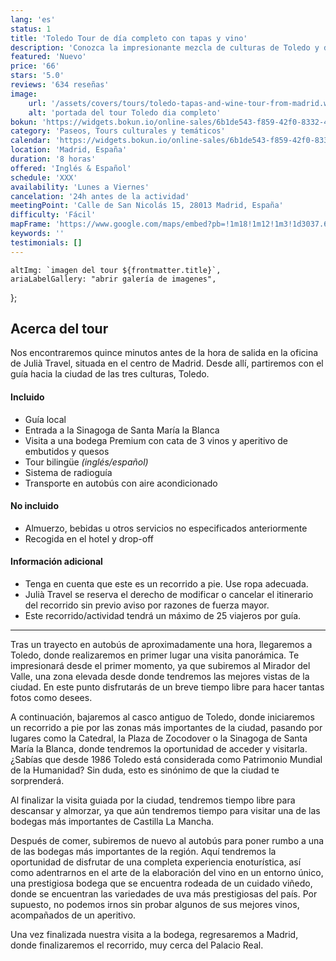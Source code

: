 ```yaml
---
lang: 'es'
status: 1
title: 'Toledo Tour de día completo con tapas y vino'
description: 'Conozca la impresionante mezcla de culturas de Toledo y descubra por qué esta ciudad se conoce como la ciudad de tres culturas.'
featured: 'Nuevo'
price: '66'
stars: '5.0'
reviews: '634 reseñas'
image:
    url: '/assets/covers/tours/toledo-tapas-and-wine-tour-from-madrid.webp'
    alt: 'portada del tour Toledo dia completo'
bokun: 'https://widgets.bokun.io/online-sales/6b1de543-f859-42f0-8332-446d14d349f4/experience/846157?partialView=1'
category: 'Paseos, Tours culturales y temáticos'
calendar: 'https://widgets.bokun.io/online-sales/6b1de543-f859-42f0-8332-446d14d349f4/experience-calendar/846157'
location: 'Madrid, España'
duration: '8 horas'
offered: 'Inglés & Español'
schedule: 'XXX'
availability: 'Lunes a Viernes'
cancelation: '24h antes de la actividad'
meetingPoint: 'Calle de San Nicolás 15, 28013 Madrid, España'
difficulty: 'Fácil'
mapFrame: 'https://www.google.com/maps/embed?pb=!1m18!1m12!1m3!1d3037.6486732638714!2d-3.7145593241225603!3d40.416633155645336!2m3!1f0!2f0!3f0!3m2!1i1024!2i768!4f13.1!3m3!1m2!1s0xd42296fa427a647%3A0x4f757529951b6d8f!2sC.%20de%20San%20Nicol%C3%A1s%2C%2015%2C%20Centro%2C%2028013%20Madrid%2C%20Espa%C3%B1a!5e0!3m2!1ses-419!2smx!4v1709584160025!5m2!1ses-419!2smx'
keywords: ''
testimonials: []
---
```




    altImg: `imagen del tour ${frontmatter.title}`,
    ariaLabelGallery: "abrir galería de imagenes",
};

<SliderGallery 
    client:load 
    images={arrayImages} 
    accessibility={accessibility}
/>

<h2 class="text-3xl md:text-4xl font-extrabold mb-4 text-red-700">Acerca del tour</h2>

<p class="text-lg text-justify my-5">Nos encontraremos quince minutos antes de la hora de salida en la oficina de Julià Travel, situada en el
centro de Madrid. Desde allí, partiremos con el guía hacia la ciudad de las tres culturas, Toledo.</p>

<div class="flex flex-wrap gap-y-5 my-5">
    <div class="w-full md:w-1/2 md:pr-5">
        <h4 class="text-2xl font-bold mb-4 text-sky-800">Incluido</h4>
        <ul class="text-lg space-y-4">
            <li><i class="at-check-circle text-green-500"></i> Guía local</li>
            <li><i class="at-check-circle text-green-500"></i> Entrada a la Sinagoga de Santa María la Blanca</li>
            <li><i class="at-check-circle text-green-500"></i> Visita a una bodega Premium con cata de 3 vinos y aperitivo de embutidos y quesos</li>
            <li><i class="at-check-circle text-green-500"></i> Tour bilingüe <em>(inglés/español)</em></li>
            <li><i class="at-check-circle text-green-500"></i> Sistema de radioguía</li>
            <li><i class="at-check-circle text-green-500"></i> Transporte en autobús con aire acondicionado</li>
        </ul>
    </div>
    <div class="w-full md:w-1/2 md:pr-5">
        <h4 class="text-2xl font-bold mb-4 text-sky-800">No incluido</h4>
        <ul class="text-lg space-y-4">
            <li><i class="at-xmark-circle text-red-500"></i> Almuerzo, bebidas u otros servicios no especificados anteriormente</li>
            <li><i class="at-xmark-circle text-red-500"></i> Recogida en el hotel y drop-off</li>
        </ul>
    </div>
    <div class="w-full md:pr-5">
        <h4 class="text-2xl font-bold mb-4 text-sky-800">Información adicional</h4>
        <ul class="text-lg space-y-4">
            <li><i class="at-info-circle text-sky-500"></i> Tenga en cuenta que este es un recorrido a pie. Use ropa adecuada.</li>
            <li><i class="at-info-circle text-sky-500"></i> Julià Travel se reserva el derecho de modificar o cancelar el itinerario del recorrido sin previo aviso por razones de fuerza mayor.</li>
            <li><i class="at-info-circle text-sky-500"></i> Este recorrido/actividad tendrá un máximo de 25 viajeros por guía.</li>
        </ul>
    </div>
</div>

<hr/>

<p class="text-lg text-justify my-5"> Tras un trayecto en autobús de aproximadamente una hora, llegaremos a Toledo, donde realizaremos en primer lugar una
visita panorámica. Te impresionará desde el primer momento, ya que subiremos al Mirador del Valle, una zona elevada desde
donde tendremos las mejores vistas de la ciudad. En este punto disfrutarás de un breve tiempo libre para hacer tantas fotos como desees.</p>

<p class="text-lg text-justify my-5"> A continuación, bajaremos al casco antiguo de Toledo, donde iniciaremos un recorrido a pie por las zonas
más importantes de la ciudad, pasando por lugares como la Catedral, la Plaza de Zocodover o la Sinagoga de Santa María la Blanca,
donde tendremos la oportunidad de acceder y visitarla. ¿Sabías que desde 1986 Toledo está considerada como Patrimonio Mundial de la Humanidad? 
Sin duda, esto es sinónimo de que la ciudad te sorprenderá.</p>

<p class="text-lg text-justify my-5"> Al finalizar la visita guiada por la ciudad, tendremos tiempo libre para descansar y almorzar, ya que
aún tendremos tiempo para visitar una de las bodegas más importantes de Castilla La Mancha.</p>

<p class="text-lg text-justify my-5"> Después de comer, subiremos de nuevo al autobús para poner rumbo a una de las bodegas más importantes de la región.
Aquí tendremos la oportunidad de disfrutar de una completa experiencia enoturística, así como adentrarnos en el arte de la elaboración del vino en un 
entorno único, una prestigiosa bodega que se encuentra rodeada de un cuidado viñedo, donde se encuentran las variedades de uva más prestigiosas del país. 
Por supuesto, no podemos irnos sin probar algunos de sus mejores vinos, acompañados de un aperitivo.</p>

<p class="text-lg text-justify my-5">Una vez finalizada nuestra visita a la bodega, regresaremos a Madrid, donde finalizaremos el recorrido, muy
cerca del Palacio Real.</p>